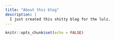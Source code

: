 ```yaml
---
title: "About this blog"
description: |
  I just created this shitty blog for the lulz.
---
```


```r
knitr::opts_chunk$set(echo = FALSE)
```
